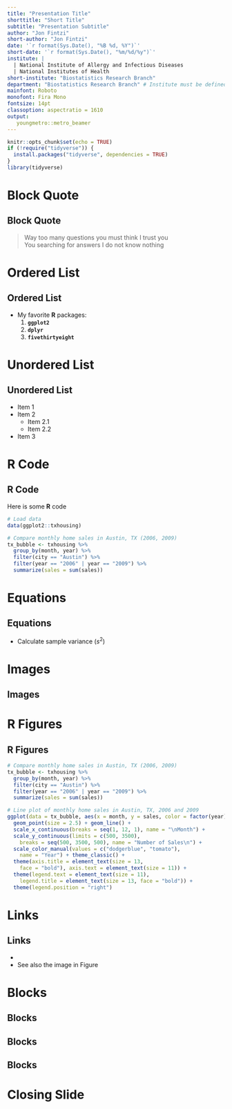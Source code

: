```yaml
---
title: "Presentation Title"
shorttitle: "Short Title"
subtitle: "Presentation Subtitle"
author: "Jon Fintzi"
short-author: "Jon Fintzi"
date: '`r format(Sys.Date(), "%B %d, %Y")`'
short-date: '`r format(Sys.Date(), "%m/%d/%y")`'
institute: | 
  | National Institute of Allergy and Infectious Diseases
  | National Institutes of Health
short-institute: "Biostatistics Research Branch"
department: "Biostatistics Research Branch" # Institute must be defined
mainfont: Roboto
monofont: Fira Mono
fontsize: 14pt
classoption: aspectratio = 1610
output: 
   youngmetro::metro_beamer
---
```


```r
knitr::opts_chunk$set(echo = TRUE)
if (!require("tidyverse")) {
  install.packages("tidyverse", dependencies = TRUE) 
}
library(tidyverse)
```

# Block Quote

## Block Quote

> Way too many questions you must think I trust you  
> You searching for answers I do not know nothing

# Ordered List

## Ordered List
- My favorite **R** packages:
    1. **`ggplot2`**
    2. **`dplyr`**
    3. **`fivethirtyeight`**

# Unordered List

## Unordered List
- Item 1
- Item 2
    - Item 2.1
    - Item 2.2
- Item 3

# R Code

## R Code
Here is some **R** code

\scriptsize
```r
# Load data
data(ggplot2::txhousing)

# Compare monthly home sales in Austin, TX (2006, 2009)
tx_bubble <- txhousing %>% 
  group_by(month, year) %>% 
  filter(city == "Austin") %>% 
  filter(year == "2006" | year == "2009") %>% 
  summarize(sales = sum(sales))
```

# Equations

## Equations
- Calculate sample variance ($s^2$)

\begin{equation}
{s}^{2}=\frac{1}{n-1}\sum{{({X}_{i}-\bar{X})}^{2}}
\label{eq:variance}
\end{equation}

# Images

## Images

\begin{figure}
\begin{center}
\includegraphics[width = 2.5in]{RStudio-Logo-Blue-Gray-250.png}
\caption{RStudio Logo}
\label{rslogo}
\end{center}
\end{figure}

# R Figures

## R Figures
```r
# Compare monthly home sales in Austin, TX (2006, 2009)
tx_bubble <- txhousing %>% 
  group_by(month, year) %>% 
  filter(city == "Austin") %>% 
  filter(year == "2006" | year == "2009") %>% 
  summarize(sales = sum(sales))

# Line plot of monthly home sales in Austin, TX, 2006 and 2009
ggplot(data = tx_bubble, aes(x = month, y = sales, color = factor(year))) +
  geom_point(size = 2.5) + geom_line() + 
  scale_x_continuous(breaks = seq(1, 12, 1), name = "\nMonth") +
  scale_y_continuous(limits = c(500, 3500), 
    breaks = seq(500, 3500, 500), name = "Number of Sales\n") +
  scale_color_manual(values = c("dodgerblue", "tomato"), 
    name = "Year") + theme_classic() +
  theme(axis.title = element_text(size = 13, 
    face = "bold"), axis.text = element_text(size = 11)) + 
  theme(legend.text = element_text(size = 11), 
    legend.title = element_text(size = 13, face = "bold")) + 
  theme(legend.position = "right")
```

# Links

## Links
- \url{http://aaronbaggett.com}
- See also the image in Figure \ref{rslogo}

# Blocks

## Blocks
\begin{block}{Block Title Here}
	\begin{itemize}
		\item point 1
		\item point 2
	\end{itemize}
\end{block}

## Blocks
\begin{alertblock}{Alert Block}
	Highlight important information.
\end{alertblock}

## Blocks
\begin{exampleblock}{Example Block}
	Examples can be good.
\end{exampleblock}

# Closing Slide
